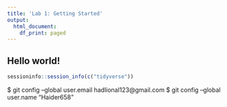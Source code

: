 ```yaml
---
title: 'Lab 1: Getting Started'
output:
  html_document:
    df_print: paged
---
```

 
## Hello world!
 
```r
sessioninfo::session_info(c("tidyverse"))
```
$ git config --global user.email hadlional123@gmail.com
$ git config --global user.name "Haider658"